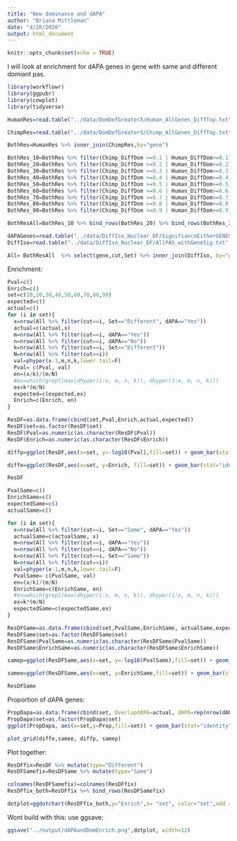```yaml
---
title: "New dominance and dAPA"
author: "Briana Mittleman"
date: "4/20/2020"
output: html_document
---
```


```r
knitr::opts_chunk$set(echo = TRUE)
```

I will look at enrichment for dAPA genes in gene with same and different domiant pas.

```r
library(workflowr)
library(ggpubr)
library(cowplot)
library(tidyverse)
```


```r
HumanRes=read.table("../data/DomDefGreaterX/Human_AllGenes_DiffTop.txt", col.names = c("Human_PAS", "gene","Human_DiffDom"),stringsAsFactors = F)

ChimpRes=read.table("../data/DomDefGreaterX/Chimp_AllGenes_DiffTop.txt", col.names = c("Chimp_PAS", "gene","Chimp_DiffDom"),stringsAsFactors = F)

BothRes=HumanRes %>% inner_join(ChimpRes,by="gene")

BothRes_10=BothRes %>% filter(Chimp_DiffDom >=0.1 | Human_DiffDom>=0.1) %>% mutate(Set= ifelse(Human_PAS==Chimp_PAS,"Same", "Different"),cut=10) 
BothRes_20=BothRes %>% filter(Chimp_DiffDom >=0.2 | Human_DiffDom>=0.2) %>% mutate(Set= ifelse(Human_PAS==Chimp_PAS,"Same", "Different"),cut=20)
BothRes_30=BothRes %>% filter(Chimp_DiffDom >=0.3 | Human_DiffDom>=0.3) %>% mutate(Set= ifelse(Human_PAS==Chimp_PAS,"Same", "Different"),cut=30)
BothRes_40=BothRes %>% filter(Chimp_DiffDom >=0.4 | Human_DiffDom>=0.4) %>% mutate(Set= ifelse(Human_PAS==Chimp_PAS,"Same", "Different"),cut=40)
BothRes_50=BothRes %>% filter(Chimp_DiffDom >=0.5 | Human_DiffDom>=0.5) %>% mutate(Set= ifelse(Human_PAS==Chimp_PAS,"Same", "Different"),cut=50)
BothRes_60=BothRes %>% filter(Chimp_DiffDom >=0.6 | Human_DiffDom>=0.6) %>% mutate(Set= ifelse(Human_PAS==Chimp_PAS,"Same", "Different"),cut=60)
BothRes_70=BothRes %>% filter(Chimp_DiffDom >=0.7 | Human_DiffDom>=0.7) %>% mutate(Set= ifelse(Human_PAS==Chimp_PAS,"Same", "Different"),cut=70)
BothRes_80=BothRes %>% filter(Chimp_DiffDom >=0.8 | Human_DiffDom>=0.8) %>% mutate(Set= ifelse(Human_PAS==Chimp_PAS,"Same", "Different"),cut=80)
BothRes_90=BothRes %>% filter(Chimp_DiffDom >=0.9 | Human_DiffDom>=0.9) %>% mutate(Set= ifelse(Human_PAS==Chimp_PAS,"Same", "Different"),cut=90)

BothResAll=BothRes_10 %>% bind_rows(BothRes_20) %>% bind_rows(BothRes_30) %>% bind_rows(BothRes_40) %>% bind_rows(BothRes_50) %>% bind_rows(BothRes_60) %>% bind_rows(BothRes_70) %>% bind_rows(BothRes_80) %>% bind_rows(BothRes_90)

dAPAGenes=read.table("../data/DiffIso_Nuclear_DF/SignifianceEitherGENES_Nuclear.txt", header=T,stringsAsFactors=F)
DiffIso=read.table("../data/DiffIso_Nuclear_DF/AllPAS_withGeneSig.txt", header=T,stringsAsFactors = F) %>% select(gene) %>% unique() %>% mutate(dAPA=ifelse(gene %in% dAPAGenes$gene, "Yes", "No"))

All= BothResAll  %>% select(gene,cut,Set) %>% inner_join(DiffIso, by="gene")
```

Enrichment:  

```r
Pval=c()
Enrich=c()
set=c(10,20,30,40,50,60,70,80,90)
expected=c()
actual=c()
for (i in set){
  x=nrow(All %>% filter(cut==i, Set=="Different", dAPA=="Yes"))
  actual=c(actual,x)
  m=nrow(All %>% filter(cut==i, dAPA=="Yes"))
  n=nrow(All %>% filter(cut==i, dAPA=="No"))
  k=nrow(All %>% filter(cut==i, Set=="Different"))
  N=nrow(All %>% filter(cut==i))
  val=phyper(x-1,m,n,k,lower.tail=F)
  Pval= c(Pval, val)
  en=(x/k)/(m/N)
  #ex=which(grepl(max(dhyper(1:x, m, n, k)), dhyper(1:x, m, n, k)))
  ex=k*(m/N)
  expected=c(expected,ex)
  Enrich=c(Enrich, en)
}

ResDF=as.data.frame(cbind(set,Pval,Enrich,actual,expected))
ResDF$set=as.factor(ResDF$set)
ResDF$Pval=as.numeric(as.character(ResDF$Pval))
ResDF$Enrich=as.numeric(as.character(ResDF$Enrich))

diffp=ggplot(ResDF,aes(x=set, y=-log10(Pval),fill=set)) + geom_bar(stat="identity") +labs(title="Enrichment pvalues for dAPA and different dominant \n condition on tested in both")+ scale_fill_brewer(palette = "RdYlBu") + theme(legend.position = "none")

diffe=ggplot(ResDF,aes(x=set, y=Enrich, fill=set)) + geom_bar(stat="identity") + geom_hline(yintercept = 1)+labs(title="Enrichment for dAPA and different dominant \n condition on tested in both")+ scale_fill_brewer(palette = "RdYlBu") + theme(legend.position = "none")
```




```r
ResDF
```

```r
PvalSame=c()
EnrichSame=c()
expectedSame=c()
actualSame=c()

for (i in set){
  x=nrow(All %>% filter(cut==i, Set=="Same", dAPA=="Yes"))
  actualSame=c(actualSame, x)
  m=nrow(All %>% filter(cut==i, dAPA=="Yes"))
  n=nrow(All %>% filter(cut==i, dAPA=="No"))
  k=nrow(All %>% filter(cut==i, Set=="Same"))
  N=nrow(All %>% filter(cut==i))
  val=phyper(x-1,m,n,k,lower.tail=F)
  PvalSame= c(PvalSame, val)
  en=(x/k)/(m/N)
  EnrichSame=c(EnrichSame, en)
  #ex=which(grepl(max(dhyper(1:x, m, n, k)), dhyper(1:x, m, n, k)))
  ex=k*(m/N)
  expectedSame=c(expectedSame,ex)
}

ResDFSame=as.data.frame(cbind(set,PvalSame,EnrichSame, actualSame,expectedSame))
ResDFSame$set=as.factor(ResDFSame$set)
ResDFSame$PvalSame=as.numeric(as.character(ResDFSame$PvalSame))
ResDFSame$EnrichSame=as.numeric(as.character(ResDFSame$EnrichSame))

samep=ggplot(ResDFSame,aes(x=set, y=-log10(PvalSame),fill=set)) + geom_bar(stat="identity") +labs(title="Enrichment pvalues for dAPA and same dominant \n condition on tested in both")+ scale_fill_brewer(palette = "RdYlBu") + theme(legend.position = "none")

samee=ggplot(ResDFSame,aes(x=set, y=EnrichSame,fill=set)) + geom_bar(stat="identity") + geom_hline(yintercept = 1)+labs(title="Enrichment for dAPA and same dominant \n condition on tested in both")+ scale_fill_brewer(palette = "RdYlBu") + theme(legend.position = "none")
```

```r
ResDFSame
```
Proportion of dAPA genes: 

```r
PropDapa=as.data.frame(cbind(set, OverlapdAPA=actual, dAPA=rep(nrow(dAPAGenes),9))) %>% mutate(Prop=OverlapdAPA/dAPA)
PropDapa$set=as.factor(PropDapa$set)
ggplot(PropDapa, aes(x=set,y=Prop,fill=set)) + geom_bar(stat="identity")+ labs(title="Proportion of dAPA genes with different dominant PAS", y="Proportion of dAPA genes",x="Dominance Cutoff")+ scale_fill_brewer(palette = "RdYlBu") + theme(legend.position = "none")+geom_text(aes(label=OverlapdAPA), position=position_dodge(width=0.9), vjust=1.5)
```


```r
plot_grid(diffe,samee, diffp, samep)
```

Plot together:

```r
ResDFfix=ResDF %>% mutate(type="Different")
ResDFSamefix=ResDFSame %>% mutate(type="Same") 

colnames(ResDFSamefix)=colnames(ResDFfix)
ResDFfix_both=ResDFfix %>% bind_rows(ResDFSamefix)
```

```r
dotplot=ggdotchart(ResDFfix_both,y="Enrich",x= "set", color="set",add = "segments", rotate = TRUE, dot.size = 10,  label = round(ResDFfix_both$Enrich,2), font.label = list(color = "black", size = 10, vjust = 0.5),ggtheme = theme_pubr(), legend="none", palette="RdYlBu", title="Enrichment for dAPA by Domianance") + geom_hline(yintercept = 1) + facet_grid(~type) + labs(x="Dominance Cutoff", y="Enrichement")
```
Wont build with this: use ggsave:  

```r
ggsave("../output/dAPAandDomEnrich.png",dotplot, width=12)
```

